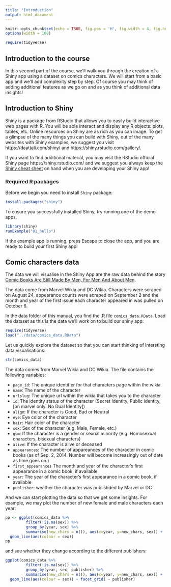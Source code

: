 ```yaml
---
title: "Introduction"
output: html_document
---
```


```r
knitr::opts_chunk$set(echo = TRUE, fig.pos = 'H', fig.width = 4, fig.height = 3)
options(width = 108)
```


```r
require(tidyverse)
```

## Introduction to the course

In this second part of the course, we'll walk you through the creation of a Shiny app using a dataset on comics characters. We will start from a basic app and we'll add complexity step by step. Of course you may think of adding additional features as we go on and as you think of additional data insights!



## Introduction to Shiny


Shiny is a package from RStudio that allows you to easily build interactive web pages with R. You will be able interact and display any R objects: plots, tables, etc. Online resources on Shiny are as rich as you can image. To get a glimpse of the many things you can build with Shiny, out of the many websites with Shiny examples, we suggest you visit https://daattali.com/shiny/ and https://shiny.rstudio.com/gallery/.


If you want to find additional material, you may visit the RStudio official Shiny page https://shiny.rstudio.com/ and we suggest you always keep the [Shiny cheat sheet](http://shiny.rstudio.com/images/shiny-cheatsheet.pdf) on hand when you are developing your Shiny app!



### Required R packages

Before we begin you need to install `Shiny` package:

```r
install.packages("shiny")
```

To ensure you successfully installed Shiny, try running one of the demo apps.

```r
library(shiny)
runExample("01_hello")
```

If the example app is running, press Escape to close the app, and you are ready to build your first Shiny app!



## Comic characters data

The data we will visualise in the Shiny App are the raw data behind the story [Comic Books Are Still Made By Men, For Men And About Men](https://fivethirtyeight.com/features/women-in-comic-books/).

The data come from Marvel Wikia and DC Wikia. Characters were scraped on August 24, appearance counts were scraped on September 2 and the month and year of the first issue each character appeared in was pulled on October 6.

In the data folder of this manual, you find the .R file `comics_data.RData`. Load the dataset as this is the data we'll work on to build our shiny app:


```r
require(tidyverse)
load("../data/comics_data.RData")
```


Let us quickly explore the dataset so that you can start thinking of intersting data visualisations:

```r
str(comics_data)
```


The data comes from Marvel Wikia and DC Wikia. The file contains the following variables:

* `page_id`: The unique identifier for that characters page within the wikia
* `name`:	The name of the character
* `urlslug`:	The unique url within the wikia that takes you to the character
* `id`:	The identity status of the character (Secret Identity, Public identity, [on marvel only: No Dual Identity])
* `align`:	If the character is Good, Bad or Neutral
* `eye`:	Eye color of the character
* `hair`:	Hair color of the character
* `sex`:	Sex of the character (e.g. Male, Female, etc.)
* `gsm`:	If the character is a gender or sexual minority (e.g. Homosexual characters, bisexual characters)
* `alive`:	If the character is alive or deceased
* `appearances`:	The number of appareances of the character in comic books (as of Sep. 2, 2014. Number will become increasingly out of date as time goes on.)
* `first_appearances`	The month and year of the character's first appearance in a comic book, if available
* `year`:	The year of the character's first appearance in a comic book, if available
* `publisher`: weather the character was publishded by Marvel or DC


And we can start plotting the data so that we get some insights. For example, we may plot the number of new female and male characters each year:

```r
pp <- ggplot(comics_data %>%
         filter(!is.na(sex)) %>%
         group_by(year, sex) %>%
         summarise(new_chars = n()), aes(x=year, y=new_chars, sex)) +
  geom_line(aes(colour = sex))
pp

```

and see whether they change according to the different publishers:

```r
ggplot(comics_data %>%
         filter(!is.na(sex)) %>%
         group_by(year, sex, publisher) %>%
         summarise(new_chars = n()), aes(x=year, y=new_chars, sex)) +
  geom_line(aes(colour = sex)) + facet_grid( ~ publisher)

```

